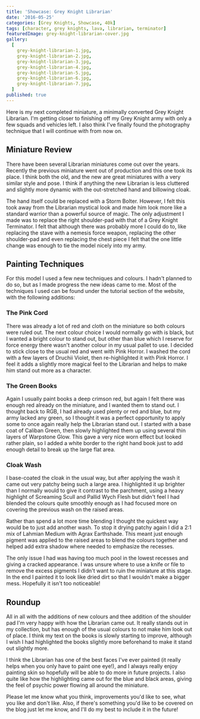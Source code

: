 ```yaml
---
title: 'Showcase: Grey Knight Librarian'
date: '2016-05-25'
categories: [Grey Knights, Showcase, 40k]
tags: [character, grey knights, lava, librarian, terminator]
featuredImage: grey-knight-librarian-cover.jpg
gallery:
  [
    grey-knight-librarian-1.jpg,
    grey-knight-librarian-2.jpg,
    grey-knight-librarian-3.jpg,
    grey-knight-librarian-4.jpg,
    grey-knight-librarian-5.jpg,
    grey-knight-librarian-6.jpg,
    grey-knight-librarian-7.jpg,
  ]
published: true
---
```


Here is my next completed miniature, a minimally converted Grey Knight Librarian. I'm getting closer to finishing
off my Grey Knight army with only a few squads and vehicles left. I also think I've finally found the photography
technique that I will continue with from now on.

## Miniature Review

There have been several Librarian miniatures come out over the years. Recently the previous miniature went out of
production and this one took its place. I think both the old, and the new are great miniatures with a very similar
style and pose. I think if anything the new Librarian is less cluttered and slightly more dynamic with the
out-stretched hand and billowing cloak.

The hand itself could be replaced with a Storm Bolter. However, I felt this took away from the Librarian mystical 
look and made him look more like a standard warrior than a powerful source of magic. The only adjustment I made
was to replace the right shoulder-pad with that of a Grey Knight Terminator. I felt that although there was
probably more I could do to, like replacing the stave with a nemesis force weapon, replacing the other shoulder-pad
and even replacing the chest piece I felt that the one little change was enough to tie the model nicely into my army.

## Painting Techniques

For this model I used a few new techniques and colours. I hadn't planned to do so, but as I made progress the new
ideas came to me. Most of the techniques I used can be found under the tutorial section of the website, with the
following additions:

### The Pink Cord

There was already a lot of red and cloth on the miniature so both colours were ruled out. The next colour choice I
would normally go with is black, but I wanted a bright colour to stand out, but other than blue which I reserve for
force energy there wasn't another colour in my usual pallet to use. I decided to stick close to the usual red and
went with Pink Horror. I washed the cord with a few layers of Druchii Violet, then re-highlighted it with Pink Horror. 
I feel it adds a slightly more magical feel to the Librarian and helps to make him stand out more as a character.

### The Green Books

Again I usually paint books a deep crimson red, but again I felt there was enough red already on the miniature, and I
wanted them to stand out. I thought back to RGB, I had already used plenty or red and blue, but my army lacked any
green, so I thought it was a perfect opportunity to apply some to once again really help the Librarian stand out. I
started with a base coat of Caliban Green, then slowly highlighted them up using several thin layers of Warpstone
Glow. This gave a very nice worn effect but looked rather plain, so I added a white border to the right hand book
just to add enough detail to break up the large flat area.

### Cloak Wash

I base-coated the cloak in the usual way, but after applying the wash it came out very patchy being such a large
area. I highlighted it up brighter than I normally would to give it contrast to the parchment, using a heavy
highlight of Screaming Scull and Pallid Wych Flesh but didn't feel I had blended the colours quite smoothly enough
as I had focused more on covering the previous wash on the raised areas.

Rather than spend a lot more time blending I thought the quickest way would be to just add another wash. To stop it
drying patchy again I did a 2:1 mix of Lahmian Medium with Agrax Earthshade. This meant just enough pigment was
applied to the raised areas to blend the colours together and helped add extra shadow where needed to emphasize the
recesses.

The only issue I had was having too much pool in the lowest recesses and giving a cracked appearance. I was
unsure where to use a knife or file to remove the excess pigments I didn't want to ruin the miniature at this stage.
In the end I painted it to look like dried dirt so that I wouldn't make a bigger mess. Hopefully it isn't too
noticeable!

## Roundup

All in all with the additions of new colours and thee addition of the shoulder pad I'm very happy with how the
Librarian came out. It really stands out in my collection, but has enough of the usual colours to not make him
look out of place. I think my text on the books is slowly starting to improve, although I wish I had highlighted
the books slightly more beforehand to make it stand out slightly more.

I think the Librarian has one of the best faces I've ever painted (it really helps when you only have to paint one
eye!), and I always really enjoy painting skin so hopefully will be able to do more in future projects. I also quite
like how the highlighting came out for the blue and black areas, giving the feel of psychic power flowing all around
the miniature.

Please let me know what you think, improvements you'd like to see, what you like and don't like. Also, if there's
something you'd like to be covered on the blog just let me know, and I'll do my best to include it in the future!
